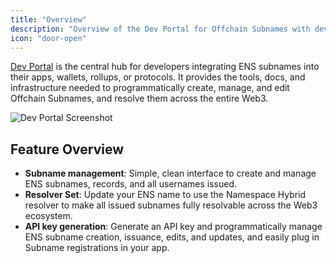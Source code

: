 ```yaml
---
title: "Overview"
description: "Overview of the Dev Portal for Offchain Subnames with developer tools."
icon: "door-open"
---
```


[Dev Portal](https://dev.namespace.ninja/) is the central hub for developers integrating ENS subnames into their apps, wallets, rollups, or protocols. It provides the tools, docs, and infrastructure needed to programmatically create, manage, and edit Offchain Subnames, and resolve them across the entire Web3.

<img src="/assets/dev-app.png" alt="Dev Portal Screenshot" />

## Feature Overview

- **Subname management**: Simple, clean interface to create and manage ENS subnames, records, and all usernames issued.
- **Resolver Set**: Update your ENS name to use the Namespace Hybrid resolver to make all issued subnames fully resolvable across the Web3 ecosystem.
- **API key generation**: Generate an API key and programmatically manage ENS subname creation, issuance, edits, and updates, and easily plug in Subname registrations in your app.
